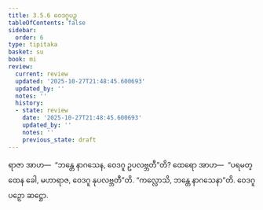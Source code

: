 ```yaml
---
title: 3.5.6 ဝေဒဂူပဉှ
tableOfContents: false
sidebar:
  order: 6
type: tipitaka
basket: su
book: mi
review:
  current: review
  updated: '2025-10-27T21:48:45.600693'
  updated_by: ''
  notes: ''
  history:
  - state: review
    date: '2025-10-27T21:48:45.600693'
    updated_by: ''
    notes: ''
    previous_state: draft
---
```



<ReviewStatus review={frontmatter.review} showDetails={true} />

<HypothesisAnnotation frontmatter={frontmatter} />

<DynamicBreadcrumb />

<Division number="78" book="mi" e="ch" v="28">

<Paragraph number="376" book="mi">
ရာဇာ အာဟ—  “ဘန္တေ နာဂသေန, ဝေဒဂူ ဥပလဗ္ဘတီ”တိ? ထေရော အာဟ—  “ပရမတ္ထေန ခေါ, မဟာရာဇ, ဝေဒဂူ နုပလဗ္ဘတီ”တိ.
</Paragraph>

<Paragraph number="377" book="mi">
“ကလ္လောသိ, ဘန္တေ နာဂသေနာ”တိ.

</Paragraph>
</Division>

<Paragraph number="378" type="center" book="mi">
ဝေဒဂူပဉှော ဆဋ္ဌော.
</Paragraph>